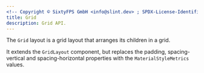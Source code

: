 ```yaml
---
<!-- Copyright © SixtyFPS GmbH <info@slint.dev> ; SPDX-License-Identifier: MIT -->
title: Grid
description: Grid API.
---
```




The `Grid` layout is a grid layout that arranges its children in a grid.

It extends the `GridLayout` component, but replaces the padding,  spacing-vertical and spacing-horizontal properties with the `MaterialStyleMetrics` values.
